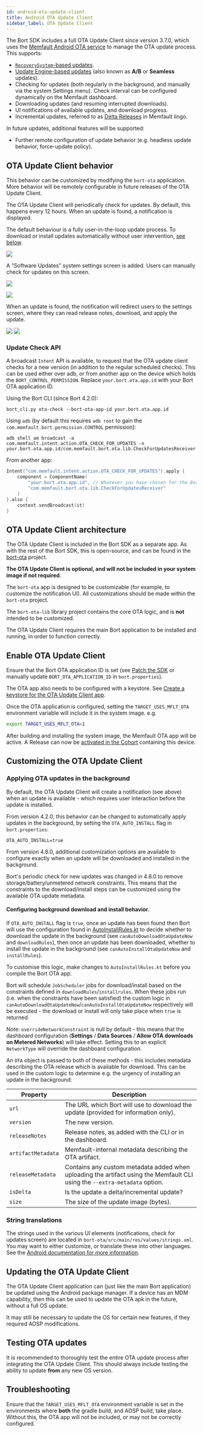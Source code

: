 ```yaml
---
id: android-ota-update-client
title: Android OTA Update Client
sidebar_label: OTA Update Client
---
```


The Bort SDK includes a full OTA Update Client since version 3.7.0, which uses
the
[Memfault Android OTA service](/docs/android/android-releases-integration-guide)
to manage the OTA update process. This supports:

- [`RecoverySystem`-based updates](https://source.android.com/devices/tech/ota/nonab).
- [Update Engine-based updates](https://source.android.com/devices/tech/ota/ab#life-of-an-a-b-update)
  (also known as **A/B** or **Seamless** updates).
- Checking for updates (both regularly in the background, and manually via the
  system Settings menu). Check interval can be configured dynamically on the
  Memfault dashboard.
- Downloading updates (and resuming interrupted downloads).
- UI notifications of available updates, and download progress.
- Incremental updates, referred to as
  [Delta Releases](/docs/platform/ota/#delta-releases) in Memfault lingo.

In future updates, additional features will be supported:

- Further remote configuration of update behavior (e.g. headless update
  behavior, force-update policy).

## OTA Update Client behavior

This behavior can be customized by modifying the `bort-ota` application. More
behavior will be remotely configurable in future releases of the OTA Update
Client.

The OTA Update Client will periodically check for updates. By default, this
happens every 12 hours. When an update is found, a notification is displayed.

The default behaviour is a fully user-in-the-loop update process. To download or
install updates automatically without user intervention,
[see below](#applying-ota-updates-in-the-background).

![](/img/docs/android/ota-notification.png)

A "Software Updates" system settings screen is added. Users can manually check
for updates on this screen.

![](/img/docs/android/settings-software-updates.png)

![](/img/docs/android/check-for-updates.png)

When an update is found, the notification will redirect users to the settings
screen, where they can read release notes, download, and apply the update.

![](/img/docs/android/update-available.png)
![](/img/docs/android/download-update.png)

### Update Check API

A broadcast `Intent` API is available, to request that the OTA update client
checks for a new version (in addition to the regular scheduled checks). This can
be used either over adb, or from another app on the device which holds the
`BORT_CONTROL_PERMISSION`. Replace `your.bort.ota.app.id` with your Bort OTA
application ID.

Using the Bort CLI (since Bort 4.2.0):

```
bort_cli.py ota-check --bort-ota-app-id your.bort.ota.app.id
```

Using `adb` (by default this requires `adb root` to gain the
`com.memfault.bort.permission.CONTROL` permission):

```
adb shell am broadcast -a com.memfault.intent.action.OTA_CHECK_FOR_UPDATES -n your.bort.ota.app.id/com.memfault.bort.ota.lib.CheckForUpdatesReceiver
```

From another app:

```kotlin
Intent("com.memfault.intent.action.OTA_CHECK_FOR_UPDATES").apply {
    component = ComponentName(
        "your.bort.ota.app.id", // Whatever you have chosen for the Bort OTA application ID
        "com.memfault.bort.ota.lib.CheckForUpdatesReceiver"
    )
}.also {
    context.sendBroadcast(it)
}
```

## OTA Update Client architecture

The OTA Update Client is included in the Bort SDK as a separate app. As with the
rest of the Bort SDK, this is open-source, and can be found in the
[bort-ota](https://github.com/memfault/bort/tree/master/MemfaultPackages/bort-ota)
project.

**The OTA Update Client is optional, and will not be included in your system
image if not required**.

The `bort-ota` app is designed to be customizable (for example, to customize the
notification UI). All customizations should be made within the `bort-ota`
project.

The `bort-ota-lib` library project contains the core OTA logic, and is **not**
intended to be customized.

The OTA Update Client requires the main Bort application to be installed and
running, in order to function correctly.

## Enable OTA Update Client

Ensure that the Bort OTA application ID is set (see
[Patch the SDK](/docs/android/android-getting-started-guide#patch-the-sdk) or
manually update `BORT_OTA_APPLICATION_ID` in `bort.properties`).

The OTA app also needs to be configured with a keystore. See
[Create a keystore for the OTA Update Client app](/docs/android/android-getting-started-guide#create-a-keystore-for-the-bort-ota-update-client-app).

Once the OTA application is configured, setting the `TARGET_USES_MFLT_OTA`
environment variable will include it in the system image. e.g.

```bash
export TARGET_USES_MFLT_OTA=1
```

After building and installing the system image, the Memfault OTA app will be
active. A Release can now be
[activated in the Cohort](/docs/android/android-releases-integration-guide#activate-the-release)
containing this device.

## Customizing the OTA Update Client

### Applying OTA updates in the background

By default, the OTA Update Client will create a notification (see above) when an
update is available - which requires user interaction before the update is
installed.

From version 4.2.0, this behavior can be changed to automatically apply updates
in the background, by setting the `OTA_AUTO_INSTALL` flag in `bort.properties`:

```
OTA_AUTO_INSTALL=true
```

From version 4.8.0, additional customization options are available to configure
exactly when an update will be downloaded and installed in the background.

Bort's periodic check for new updates was changed in 4.8.0 to remove
storage/battery/unmetered network constraints. This means that the constraints
to the download/install steps can be customized using the available OTA update
metadata.

#### Configuring background download and install behavior.

If `OTA_AUTO_INSTALL` flag is `true`, once an update has been found then Bort
will use the configuration found in
[AutoInstallRules.kt](https://github.com/memfault/bort/blob/0a5bd29373119f34a29602b9a982a2c3f3fcf347/MemfaultPackages/bort-ota/src/main/java/com/memfault/bort/ota/AutoInstallRules.kt#L15)
to decide whether to download the update in the background (see
`canAutoDownloadOtaUpdateNow` and `downloadRules`), then once an update has been
downloaded, whether to install the update in the background (see
`canAutoInstallOtaUpdateNow` and `installRules`).

To customise this logic, make changes to `AutoInstallRules.kt` before you
compile the Bort OTA app.

Bort will schedule `JobScheduler` jobs for download/install based on the
constraints defined in `downloadRules`/`installrules`. When these jobs run (i.e.
when the constraints have been satisfied) the custom logic in
`canAutoDownloadOtaUpdateNow`/`canAutoInstallOtaUpdateNow` respectively will be
executed - the download or install will only take place when `true` is returned.

Note: `overrideNetworkConstraint` is null by default - this means that the
dashboard configuration (**Settings** / **Data Sources** / **Allow OTA downloads
on Metered Networks**) will take effect. Setting this to an explicit
`NetworkType` will override the dashboard configuration.

An `OTA` object is passed to both of these methods - this includes metadata
describing the OTA release which is available for download. This can be used in
the custom logic to determine e.g. the urgency of installing an update in the
background:

| Property           | Description                                                                                                                |
| ------------------ | -------------------------------------------------------------------------------------------------------------------------- |
| `url`              | The URL which Bort will use to download the update (provided for information only).                                        |
| `version`          | The new version.                                                                                                           |
| `releaseNotes`     | Release notes, as added with the CLI or in the dashboard.                                                                  |
| `artifactMetadata` | Memfault-internal metadata describing the OTA artifact.                                                                    |
| `releaseMetadata`  | Contains any custom metadata added when uploading the artifact using the Memfault CLI using the `--extra-metadata` option. |
| `isDelta`          | Is the update a delta/incremental update?                                                                                  |
| `size`             | The size of the update image (bytes).                                                                                      |

### String translations

The strings used in the various UI elements (notifications, check for updates
screen) are located in `bort-ota/src/main/res/values/strings.xml`. You may want
to either customize, or translate these into other languages. See the
[Android documentation for more information](https://developer.android.com/guide/topics/resources/localization#creating-alternatives).

## Updating the OTA Update Client

The OTA Update Client application can (just like the main Bort application) be
updated using the Android package manager. If a device has an MDM capability,
then this can be used to update the OTA apk in the future, without a full OS
update.

It may still be necessary to update the OS for certain new features, if they
required AOSP modifications.

## Testing OTA updates

It is recommended to thoroughly test the entire OTA update process after
integrating the OTA Update Client. This should always include testing the
ability to update **from** any new OS version.

## Troubleshooting

Ensure that the `TARGET_USES_MFLT_OTA` environment variable is set in the
environments where **both** the gradle build, and AOSP build, take place.
Without this, the OTA app will not be included, or may not be correctly
configured.
